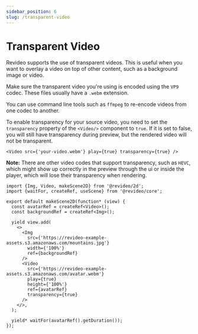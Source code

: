 ```yaml
---
sidebar_position: 6
slug: /transparent-video
---
```


# Transparent Video

Revideo supports the use of transparent videos. This is useful when you want to
overlay a video on top of other content, such as a background image or video.

Make sure the transparent video you're using is encoded using the `VP9` codec.
These files usually have a `.webm` extension.

You can use command line tools such as `ffmpeg` to re-encode videos from one
codec to another.

To enable transparency for your source video, you need to set the `transparency`
property of the `<Video/>` component to `true`. If it is set to false, you will
still have transparency during preview, but the rendered video will not be
transparent.

```tsx
<Video src={'your-video.webm'} play={true} transparency={true} />
```

**Note:** There are other video codes that support transparency, such as `HEVC`,
which might show up correctly in the preview through the ui or inside the
player, which will lose their transparency when rendering.

```tsx editor
import {Img, Video, makeScene2D} from '@revideo/2d';
import {waitFor, createRef, useScene} from '@revideo/core';

export default makeScene2D(function* (view) {
  const avatarRef = createRef<Video>();
  const backgroundRef = createRef<Img>();

  yield view.add(
    <>
      <Img
        src={'https://revideo-example-assets.s3.amazonaws.com/mountains.jpg'}
        width={'100%'}
        ref={backgroundRef}
      />
      <Video
        src={'https://revideo-example-assets.s3.amazonaws.com/avatar.webm'}
        play={true}
        height={'100%'}
        ref={avatarRef}
        transparency={true}
      />
    </>,
  );

  yield* waitFor(avatarRef().getDuration());
});
```
